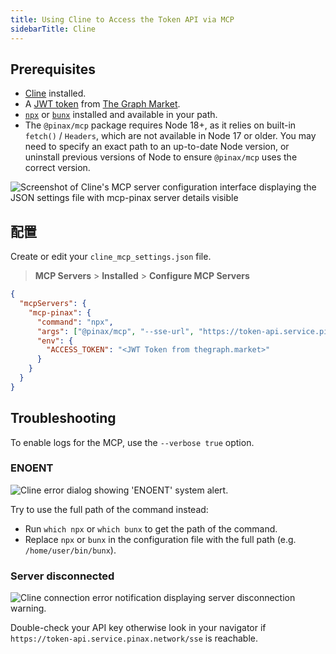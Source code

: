 ```yaml
---
title: Using Cline to Access the Token API via MCP
sidebarTitle: Cline
---
```


## Prerequisites

- [Cline](https://cline.bot/) installed.
- A [JWT token](/token-api/quick-start) from [The Graph Market](https://thegraph.market/).
- [`npx`](https://docs.npmjs.com/downloading-and-installing-node-js-and-npm) or [`bunx`](https://bun.sh/) installed and available in your path.
- The `@pinax/mcp` package requires Node 18+, as it relies on built-in `fetch()` / `Headers`, which are not available in Node 17 or older. You may need to specify an exact path to an up-to-date Node version, or uninstall previous versions of Node to ensure `@pinax/mcp` uses the correct version.

![Screenshot of Cline's MCP server configuration interface displaying the JSON settings file with mcp-pinax server details visible](/img/cline-preview.png)

## 配置

Create or edit your `cline_mcp_settings.json` file.

> **MCP Servers** > **Installed** > **Configure MCP Servers**

```json label="cline_mcp_settings.json"
{
  "mcpServers": {
    "mcp-pinax": {
      "command": "npx",
      "args": ["@pinax/mcp", "--sse-url", "https://token-api.service.pinax.network/sse"],
      "env": {
        "ACCESS_TOKEN": "<JWT Token from thegraph.market>"
      }
    }
  }
}
```

## Troubleshooting

To enable logs for the MCP, use the `--verbose true` option.

### ENOENT

![Cline error dialog showing 'ENOENT' system alert.](/img/cline-error.png)

Try to use the full path of the command instead:

- Run `which npx` or `which bunx` to get the path of the command.
- Replace `npx` or `bunx` in the configuration file with the full path (e.g. `/home/user/bin/bunx`).

### Server disconnected

![Cline connection error notification displaying server disconnection warning.](/img/cline-missing-variables.png)

Double-check your API key otherwise look in your navigator if `https://token-api.service.pinax.network/sse` is reachable.

